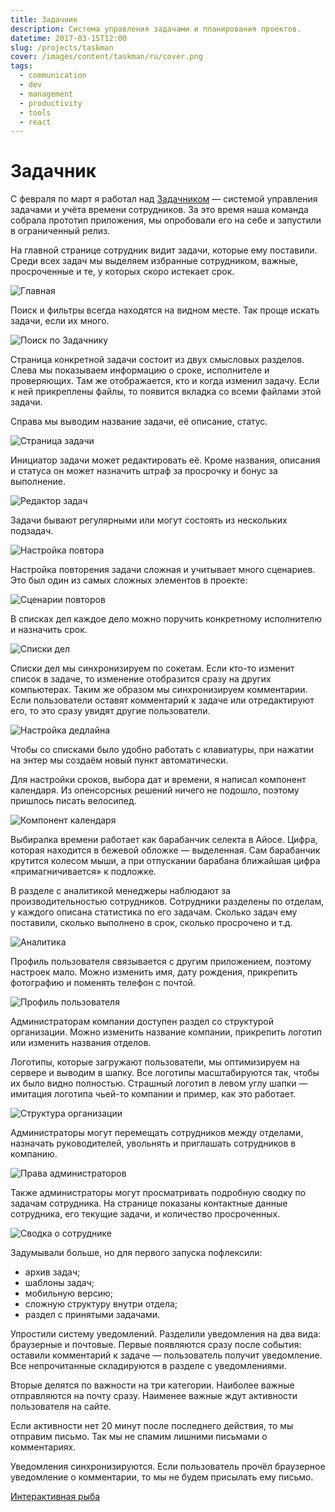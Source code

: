 ```yaml
---
title: Задачник
description: Система управления задачами и планирования проектов.
datetime: 2017-03-15T12:00
slug: /projects/taskman
cover: /images/content/taskman/ru/cover.png
tags:
  - communication
  - dev
  - management
  - productivity
  - tools
  - react
---
```


# Задачник

С февраля по март я работал над [Задачником](http://taskman.bespoyasov.ru/) — системой управления задачами и учёта времени сотрудников. За это время наша команда собрала прототип приложения, мы опробовали его на себе и запустили в ограниченный релиз.

На главной странице сотрудник видит задачи, которые ему поставили. Среди всех задач мы выделяем избранные сотрудником, важные, просроченные и те, у которых скоро истекает срок.

![Главная](/img/projects/taskman/taskman-1-min.jpg)

Поиск и фильтры всегда находятся на видном месте. Так проще искать задачи, если их много.

![Поиск по Задачнику](/img/projects/taskman/taskman-2-min.jpg)

Страница конкретной задачи состоит из двух смысловых разделов. Слева мы показываем информацию о сроке, исполнителе и проверяющих. Там же отображается, кто и когда изменил задачу. Если к ней прикреплены файлы, то появится вкладка со всеми файлами этой задачи.

Справа мы выводим название задачи, её описание, статус.

![Страница задачи](/img/projects/taskman/taskman-3-min.jpg)

Инициатор задачи может редактировать её. Кроме названия, описания и статуса он может назначить штраф за просрочку и бонус за выполнение.

![Редактор задач](/img/projects/taskman/taskman-4-min.jpg)

Задачи бывают регулярными или могут состоять из нескольких подзадач.

![Настройка повтора](/img/projects/taskman/taskman-5-min.jpg)

Настройка повторения задачи сложная и учитывает много сценариев. Это был один из самых сложных элементов в проекте:

![Сценарии повторов](/img/projects/taskman/taskman-scenario.jpg)

В списках дел каждое дело можно поручить конкретному исполнителю и назначить срок.

![Списки дел](/img/projects/taskman/taskman-6-min.jpg)

Списки дел мы синхронизируем по сокетам. Если кто-то изменит список в задаче, то изменение отобразится сразу на других компьютерах. Таким же образом мы синхронизируем комментарии. Если пользователи оставят комментарий к задаче или отредактируют его, то это сразу увидят другие пользователи.

![Настройка дедлайна](/img/projects/taskman/taskman-7-min.jpg)

Чтобы со списками было удобно работать с клавиатуры, при нажатии на энтер мы создаём новый пункт автоматически.

<YouTube src="https://www.youtube.com/embed/gYpXcOeJp0I?ecver=2" caption="Компонент списка дел" />

Для настройки сроков, выбора дат и времени, я написал компонент календаря. Из опенсорсных решений ничего не подошло, поэтому пришлось писать велосипед.

![Компонент календаря](/img/projects/taskman/taskman-8-min.jpg)

Выбиралка времени работает как барабанчик селекта в Айосе. Цифра, которая находится в бежевой обложке — выделенная. Сам барабанчик крутится колесом мыши, а при отпускании барабана ближайшая цифра «примагничивается» к подложке.

<YouTube
  src="https://www.youtube.com/embed/x02VWuBProE?ecver=2"
  caption="Компонент календаря для настройки срока"
/>

В разделе с аналитикой менеджеры наблюдают за производительностью сотрудников. Сотрудники разделены по отделам, у каждого описана статистика по его задачам. Сколько задач ему поставили, сколько выполнено в срок, сколько просрочено <nobr>и т.д.</nobr>

![Аналитика](/img/projects/taskman/taskman-9-min.jpg)

Профиль пользователя связывается с другим приложением, поэтому настроек мало. Можно изменить имя, дату рождения, прикрепить фотографию и поменять телефон с почтой.

![Профиль пользователя](/img/projects/taskman/taskman-10-min.jpg)

Администраторам компании доступен раздел со структурой организации. Можно изменить название компании, прикрепить логотип или изменить названия отделов.

Логотипы, которые загружают пользователи, мы оптимизируем на сервере и выводим в шапку. Все логотипы масштабируются так, чтобы их было видно полностью. Страшный логотип в левом углу шапки — имитация логотипа чьей-то компании и пример, как это работает.

![Структура организации](/img/projects/taskman/taskman-11-min.jpg)

Администраторы могут перемещать сотрудников между отделами, назначать руководителей, увольнять и приглашать сотрудников в компанию.

![Права администраторов](/img/projects/taskman/taskman-12-min.jpg)

Также администраторы могут просматривать подробную сводку по задачам сотрудника. На странице показаны контактные данные сотрудника, его текущие задачи, и количество просроченных.

![Сводка о сотруднике](/img/projects/taskman/taskman-13-min.jpg)

Задумывали больше, но для первого запуска пофлексили:

- архив задач;
- шаблоны задач;
- мобильную версию;
- сложную структуру внутри отдела;
- раздел с принятыми задачами.

Упростили систему уведомлений. Разделили уведомления на два вида: браузерные и почтовые.
Первые появляются сразу после события: оставили комментарий к задаче — пользователь получит уведомление. Все непрочитанные складируются в разделе с уведомлениями.

Вторые делятся по важности на три категории. Наиболее важные отправляются на почту сразу. Наименее важные ждут активности пользователя на сайте.

Если активности нет 20 минут после последнего действия, то мы отправим письмо. Так мы не спамим лишними письмами о комментариях.

Уведомления синхронизируются. Если пользователь прочёл браузерное уведомление о комментарии, то мы не будем присылать ему письмо.

[Интерактивная рыба](http://taskman.bespoyasov.ru/)
